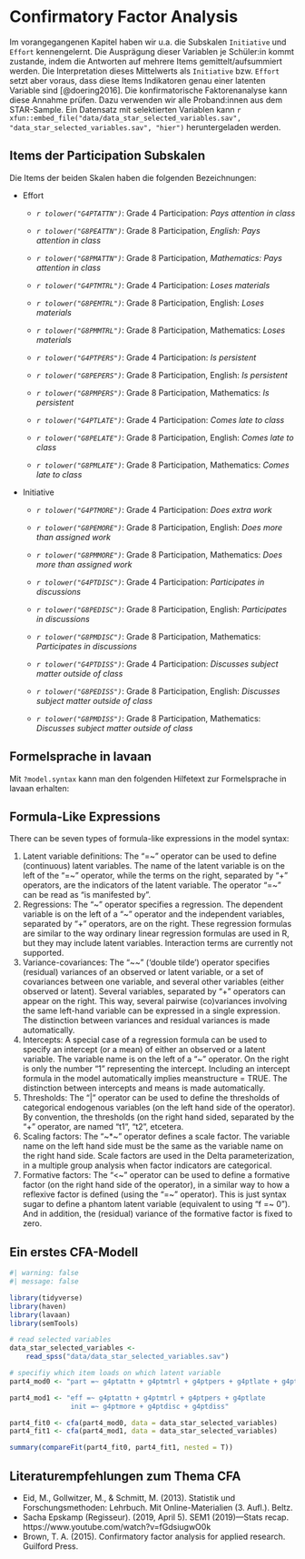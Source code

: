 # Confirmatory Factor Analysis
Im vorangegangenen Kapitel haben wir u.a. die Subskalen `Initiative` und `Effort` kennengelernt. Die Ausprägung dieser Variablen je Schüler:in kommt zustande, indem die Antworten auf mehrere Items gemittelt/aufsummiert werden. Die Interpretation dieses Mittelwerts als `Initiative` bzw. `Effort` setzt aber voraus, dass diese Items Indikatoren genau einer latenten Variable sind [@doering2016]. Die konfirmatorische Faktorenanalyse kann  diese Annahme prüfen. Dazu verwenden wir alle Proband:innen aus dem STAR-Sample. Ein Datensatz mit selektierten Variablen kann `r xfun::embed_file("data/data_star_selected_variables.sav", "data_star_selected_variables.sav", "hier")` heruntergeladen werden.


## Items der Participation Subskalen
Die Items der beiden Skalen haben die folgenden Bezeichnungen:

* Effort
    * *`r tolower("G4PTATTN")`*:  Grade 4 Participation: *Pays attention in class*
    * *`r tolower("G8PEATTN")`*:  Grade 8 Participation, *English: Pays attention in class*
    * *`r tolower("G8PMATTN")`*:  Grade 8 Participation, *Mathematics: Pays attention in class*
    
    * *`r tolower("G4PTMTRL")`*:  Grade 4 Participation: *Loses materials*
    * *`r tolower("G8PEMTRL")`*:  Grade 8 Participation, English: *Loses materials*
    * *`r tolower("G8PMMTRL")`*:  Grade 8 Participation, Mathematics: *Loses materials*
    
    * *`r tolower("G4PTPERS")`*:  Grade 4 Participation: *Is persistent*
    * *`r tolower("G8PEPERS")`*:  Grade 8 Participation, English: *Is persistent*
    * *`r tolower("G8PMPERS")`*:  Grade 8 Participation, Mathematics: *Is persistent*
    
    * *`r tolower("G4PTLATE")`*:  Grade 4 Participation: *Comes late to class*
    * *`r tolower("G8PELATE")`*:  Grade 8 Participation, English: *Comes late to class*
    * *`r tolower("G8PMLATE")`*:  Grade 8 Participation, Mathematics: *Comes late to class*

* Initiative    
    * *`r tolower("G4PTMORE")`*:  Grade 4 Participation: *Does extra work*
    * *`r tolower("G8PEMORE")`*:  Grade 8 Participation, English: *Does more than assigned work*
    * *`r tolower("G8PMMORE")`*:  Grade 8 Participation, Mathematics: *Does more than assigned work*
    
    * *`r tolower("G4PTDISC")`*:  Grade 4 Participation: *Participates in discussions*
    * *`r tolower("G8PEDISC")`*:  Grade 8 Participation, English: *Participates in discussions*
    * *`r tolower("G8PMDISC")`*:  Grade 8 Participation, Mathematics: *Participates in discussions*
    
    * *`r tolower("G4PTDISS")`*:  Grade 4 Participation: *Discusses subject matter outside of class *
    * *`r tolower("G8PEDISS")`*:  Grade 8 Participation, English: *Discusses subject matter outside of class*
    * *`r tolower("G8PMDISS")`*:  Grade 8 Participation, Mathematics: *Discusses subject matter outside of class*

## Formelsprache in lavaan    
Mit `?model.syntax` kann man den folgenden Hilfetext zur Formelsprache in lavaan erhalten:


:::{.callout-note collapse=false appearance='default' icon=true}
## Formula-Like Expressions

There can be seven types of formula-like expressions in the model syntax:

1) Latent variable definitions: The "=~" operator can be used to define (continuous) latent variables. The name of the latent variable is on the left of the "=~" operator, while the terms on the right, separated by "+" operators, are the indicators of the latent variable. The operator "=~" can be read as “is manifested by”.
2) Regressions: The "~" operator specifies a regression. The dependent variable is on the left of a "~" operator and the independent variables, separated by "+" operators, are on the right. These regression formulas are similar to the way ordinary linear regression formulas are used in R, but they may include latent variables. Interaction terms are currently not supported.
3) Variance-covariances: The "~~" (‘double tilde’) operator specifies (residual) variances of an observed or latent variable, or a set of covariances between one variable, and several other variables (either observed or latent). Several variables, separated by "+" operators can appear on the right. This way, several pairwise (co)variances involving the same left-hand variable can be expressed in a single expression. The distinction between variances and residual variances is made automatically.
4) Intercepts: A special case of a regression formula can be used to specify an intercept (or a mean) of either an observed or a latent variable. The variable name is on the left of a "~" operator. On the right is only the number "1" representing the intercept. Including an intercept formula in the model automatically implies meanstructure = TRUE. The distinction between intercepts and means is made automatically.
5) Thresholds: The "|" operator can be used to define the thresholds of categorical endogenous variables (on the left hand side of the operator). By convention, the thresholds (on the right hand sided, separated by the "+" operator, are named "t1", "t2", etcetera.
6) Scaling factors: The "~*~" operator defines a scale factor. The variable name on the left hand side must be the same as the variable name on the right hand side. Scale factors are used in the Delta parameterization, in a multiple group analysis when factor indicators are categorical.
7) Formative factors: The "<~" operator can be used to define a formative factor (on the right hand side of the operator), in a similar way to how a reflexive factor is defined (using the "=~" operator). This is just syntax sugar to define a phantom latent variable (equivalent to using "f =~ 0"). And in addition, the (residual) variance of the formative factor is fixed to zero.
:::

## Ein erstes CFA-Modell
```r
#| warning: false
#| message: false

library(tidyverse)
library(haven)
library(lavaan)
library(semTools)

# read selected variables
data_star_selected_variables <- 
    read_spss("data/data_star_selected_variables.sav")

# specifiy which item loads on which latent variable
part4_mod0 <- "part =~ g4ptattn + g4ptmtrl + g4ptpers + g4ptlate + g4ptmore + g4ptdisc + g4ptdiss"

part4_mod1 <- "eff =~ g4ptattn + g4ptmtrl + g4ptpers + g4ptlate
               init =~ g4ptmore + g4ptdisc + g4ptdiss"

part4_fit0 <- cfa(part4_mod0, data = data_star_selected_variables)
part4_fit1 <- cfa(part4_mod1, data = data_star_selected_variables)

summary(compareFit(part4_fit0, part4_fit1, nested = T))
```


:::{.callout-note collapse=false appearance='default' icon=true}
## Literaturempfehlungen zum Thema CFA
* Eid, M., Gollwitzer, M., & Schmitt, M. (2013). Statistik und Forschungsmethoden: Lehrbuch. Mit Online-Materialien (3. Aufl.). Beltz.
* Sacha Epskamp (Regisseur). (2019, April 5). SEM1 (2019)—Stats recap. https://www.youtube.com/watch?v=fGdsiugwO0k
* Brown, T. A. (2015). Confirmatory factor analysis for applied research. Guilford Press.
:::
